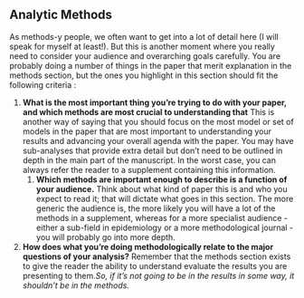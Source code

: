 ## Analytic Methods

As methods-y people, we often want to get into a lot of detail here (I will speak for myself at least!). But this is another moment where you really need to consider your audience and overarching goals carefully. You are probably doing a number of things in the paper that merit explanation in the methods section, but the ones you highlight in this section should fit the following criteria :

1. **What is the most important thing you're trying to do with your paper, and which methods are most crucial to understanding that** This is another way of saying that you should focus on the most  model or set of models in the paper that are most important to understanding your results and advancing your overall agenda with the paper.  You may have sub-analyses that provide extra detail but don't need to be outlined in depth in the main part of the manuscript. In the worst case, you can always refer the reader to a supplement containing this information. 
	1. **Which methods are important enough to describe is a function of your audience.** Think about what kind of paper this is and who you expect to read it; that will dictate what goes in this section. The more generic the audience is, the more likely you will have a lot of the methods in a supplement, whereas for a more specialist audience - either a sub-field in epidemiology or a more methodological journal - you will probably go into more depth.
2. **How does what you're doing methodologically relate to the major questions of your analysis?** Remember that the methods section exists to give the reader the ability to understand evaluate the results you are presenting to them.*So, if it's not going to be in the results in some way, it shouldn't be in the methods.*
